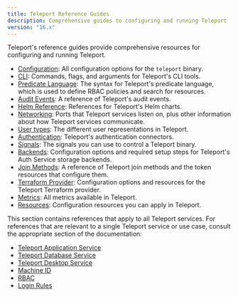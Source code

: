 ```yaml
---
title: Teleport Reference Guides
description: Comprehensive guides to configuring and running Teleport
version: "16.x"
---
```


Teleport's reference guides provide comprehensive resources for configuring and
running Teleport.

- [Configuration](/docs/ver/16.x/reference/config): All configuration options for the `teleport`
  binary.
- [CLI](/docs/ver/16.x/reference/cli): Commands, flags, and arguments for Teleport's CLI tools.
- [Predicate Language](/docs/ver/16.x/reference/predicate-language): The syntax for Teleport's
  predicate language, which is used to define RBAC policies and search for
  resources.
- [Audit Events](/docs/ver/16.x/reference/audit): A reference of Teleport's audit events.
- [Helm Reference](/docs/ver/16.x/reference/helm-reference): References for Teleport's Helm charts.
- [Networking](/docs/ver/16.x/reference/networking): Ports that Teleport services listen on, plus
  other information about how Teleport services communicate.
- [User types](/docs/ver/16.x/reference/user-types): The different user representations in Teleport.
- [Authentication](/docs/ver/16.x/reference/authentication): Teleport's authentication connectors.
- [Signals](/docs/ver/16.x/reference/signals): The signals you can use to control a Teleport
  binary.
- [Backends](/docs/ver/16.x/reference/backends): Configuration options and required setup steps for
  Teleport's Auth Service storage backends.
- [Join Methods](/docs/ver/16.x/reference/join-methods): A reference of Teleport join methods and the token resources that configure them.
- [Terraform Provider](/docs/ver/16.x/reference/terraform-provider): Configuration options and
  resources for the Teleport Terraform provider.
- [Metrics](/docs/ver/16.x/reference/metrics): All metrics available in Teleport.
- [Resources](/docs/ver/16.x/reference/resources): Configuration resources you can apply in
  Teleport.

<Tip>
  This section contains references that apply to all Teleport services. For
  references that are relevant to a single Teleport service or use case, consult
  the appropriate section of the documentation:

  - [Teleport Application Service](/docs/ver/16.x/application-access/reference)
  - [Teleport Database Service](/docs/ver/16.x/database-access/reference)
  - [Teleport Desktop Service](/docs/ver/16.x/desktop-access/reference)
  - [Machine ID](/docs/ver/16.x/machine-id/reference)
  - [RBAC](/docs/ver/16.x/access-controls/reference)
  - [Login Rules](/docs/ver/16.x/access-controls/login-rules/reference)
</Tip>
